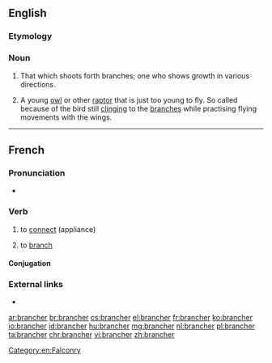 ==English==

===Etymology===
{{suffix|branch|er|lang=en}}

===Noun===
{{en-noun}}

# That which shoots forth branches; one who shows growth in various directions.
# {{label|en|falconry}} A young [[owl]] or other [[raptor]] that is just too young to fly. So called because of the bird still [[clinging]] to the [[branches]] while practising flying movements with the wings.

[[Category:en:Falconry]]

----

==French==

===Pronunciation===
* {{fr-IPA}}

===Verb===
{{fr-verb}}

# to [[connect]] (appliance)
# {{label|fr|computing}} to [[branch]]

====Conjugation====
{{fr-conj-auto}}

===External links===
* {{R:TLFi}}

[[ar:brancher]]
[[br:brancher]]
[[cs:brancher]]
[[el:brancher]]
[[fr:brancher]]
[[ko:brancher]]
[[io:brancher]]
[[id:brancher]]
[[hu:brancher]]
[[mg:brancher]]
[[nl:brancher]]
[[pl:brancher]]
[[ta:brancher]]
[[chr:brancher]]
[[vi:brancher]]
[[zh:brancher]]